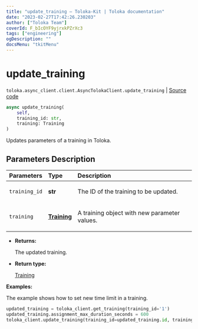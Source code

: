 ```yaml
---
title: "update_training — Toloka-Kit | Toloka documentation"
date: "2023-02-27T17:42:26.230203"
author: ["Toloka Team"]
coverId: F_bIcOYF9yjrxkPZrXc3
tags: ["engineering"]
ogDescription: ""
docsMenu: "tkitMenu"
---
```


# update_training
`toloka.async_client.client.AsyncTolokaClient.update_training` | [Source code](https://github.com/Toloka/toloka-kit/blob/v1.1.4/src/async_client/client.py#L0)

```python
async update_training(
    self,
    training_id: str,
    training: Training
)
```

Updates parameters of a training in Toloka.

## Parameters Description

| Parameters | Type | Description |
| :----------| :----| :-----------|
`training_id`|**str**|<p>The ID of the training to be updated.</p>
`training`|**[Training](/docs/toloka-kit/reference/toloka.client.training.Training)**|<p>A training object with new parameter values.</p>

* **Returns:**

  The updated training.

* **Return type:**

  [Training](/docs/toloka-kit/reference/toloka.client.training.Training)

**Examples:**

The example shows how to set new time limit in a training.

```python
updated_training = toloka_client.get_training(training_id='1')
updated_training.assignment_max_duration_seconds = 600
toloka_client.update_training(training_id=updated_training.id, training=updated_training)
```